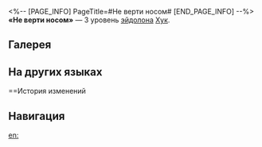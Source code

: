 <%-- [PAGE_INFO]
PageTitle=#Не верти носом#
[END_PAGE_INFO] --%>
{{Эйдолон Инфобокс
|Название         = Не верти носом
|Изображение      = Эйдолон Не верти носом.png
|Персонаж         = Хук
|Уровень          = 3
|Длительность     = 
|Описание         = Уровень навыка повышается на 2, максимальный уровень - 15. Уровень базовой атаки повышается на 1, максимальный уровень - 10.
|Свойство1        = 
|Масштабирование1 = 
}}
'''«Не верти носом»''' — 3 уровень [[эйдолон]]а [[Хук]].

==Галерея==
{{Галерея|position=left|captionalign=center
|Персонаж Хук Эйдолон 3.png|Осколок Эйдолона
}}

==На других языках==
{{На других языках
|en   = Don't Be Picky, Nothing's Icky
|zhs  = 不挑不选全都要
|zht  = 不挑不選全都要
|ja   = {{Rubi|好|す}}き{{Rubi|嫌|きら}}いはしない
|ko   = 가리지 않고 전부
|es   = Nada de elegir
|fr   = Pas la peine de faire la fine bouche
|ru   = Не верти носом
|th   = Don't Be Picky, Nothing's Icky
|vi   = Không Cần Chọn, Đều Lấy Hết
|de   = Nicht wählerisch sein, schmeckt alles fein
|id   = Don't Be Picky, Nothing's Icky
|pt   = Não Seja Implicante, Nada É Deselegante
}}

==История изменений
{{История изменений|3.5}}

==Навигация==
{{Навык Навбокс|Хук}}

[[en:]]